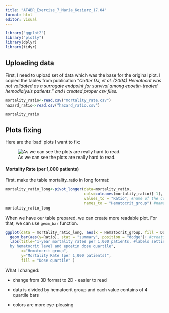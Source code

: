 ```yaml
---
title: "AT4BR_Exercise_7_Maria_Koziarz_17.04"
format: html
editor: visual
---
```


```r
library("ggplot2")
library("plotly")
library(dplyr)
library(tidyr)
```

## Uploading data

First, I need to upload set of data which was the base for the original plot. I copied the tables from publication "*Cotter DJ, et al. (2004) Hematocrit was not validated as a surrogate endpoint for survival among epoetin-treated hemodialysis patients." and I created proper csv files.*

```r
mortality_ratio<-read.csv("mortality_rate.csv")
hazard_ratio<-read.csv("hazard_ratio.csv")

mortality_ratio
```

## Plots fixing

Here are the 'bad' plots I want to fix:

![As we can see the plots are really hard to read. ](plots.png)

#### Mortality Rate (per 1,000 patients)

First, make the table mortality_ratio in long format:

```r

mortality_ratio_long<-pivot_longer(data=mortality_ratio,
                                   cols=colnames(mortality_ratio)[-1], #pivoted data from all columns except for 1st
                                   values_to = "Ratio", #name of the column contained values of the mortalitu rate
                                   names_to = "Hematocrit_group") #name of the column contained names of the groups
mortality_ratio_long
```

When we have our table prepared, we can create more readable plot. For that, we can use `geom_bar` function.

```r
ggplot(data = mortality_ratio_long, aes(x = Hematocrit_group, fill = Dose_Quartile))+
  geom_bar(aes(y=Ratio), stat = "summary", position = "dodge")+ #creation of bar chart
  labs(title="1-year mortality rates per 1,000 patients, #labels setting
  by hematocrit level and epoetin dose quartile", 
       x="Hematocrit group", 
       y="Mortality Rate (per 1,000 patients)",
       fill = "Dose quartile" )

```

What I changed:

-   change from 3D format to 2D - easier to read

-   data is divided by hematocrit group and each value contains of 4 quartile bars

-   colors are more eye-pleasing
